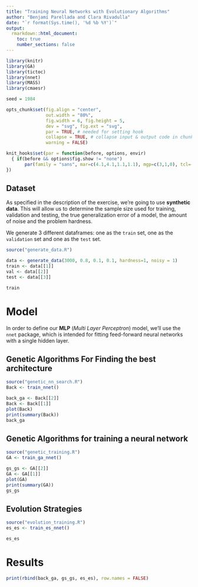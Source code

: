 ```yaml
---
title: "Training Neural Networks with Evolutionary Algorithms"
author: "Benjamí Parellada and Clara Rivadulla"
date: "`r format(Sys.time(), '%d %b %Y')`"
output: 
  rmarkdown::html_document:
    toc: true
    number_sections: false
---
```


```r
library(knitr)
library(GA)
library(tictoc)
library(nnet)
library(MASS)
library(cmaesr)

seed = 1984

opts_chunk$set(fig.align = "center", 
               out.width = "80%",
               fig.width = 6, fig.height = 5,
               dev = "svg", fig.ext = "svg",
               par = TRUE, # needed for setting hook 
               collapse = TRUE, # collapse input & output code in chunks
               warning = FALSE)

knit_hooks$set(par = function(before, options, envir)
  { if(before && options$fig.show != "none") 
       par(family = "sans", mar=c(4.1,4.1,1.1,1.1), mgp=c(3,1,0), tcl=-0.5)
})
```


## Dataset

As specified in the description of the exercise, we're going to use **synthetic data**. This will allow us to determine the sample size used for training, validation and testing, the true generalization error of a model, the amount of noise and the problem hardness.

We generate 3 different dataframes: one as the `train` set, one as the `validation` set and one as the `test` set. 

```r
source("generate_data.R")

data <- generate_data(3000, 0.8, 0.1, 0.1, hardness=1, noisy = 1)
train <- data[[1]]
val <- data[[2]]
test <- data[[3]]
```

```r
train
```


# Model

In order to define our **MLP** (*Multi Layer Perceptron*) model, we'll use the `nnet` package, which is intended for fitting feed-forward neural networks with a single hidden layer. 

## Genetic Algorithms For Finding the best architecture

```r
source("genetic_nn_search.R")
Back <- train_nnet()
```

```r
back_ga <- Back[[2]]
Back <- Back[[1]]
plot(Back)
print(summary(Back))
back_ga
```

## Genetic Algorithms for training a neural network


```r
source("genetic_training.R")
GA <- train_ga_nnet()
```

```r
gs_gs <- GA[[2]]
GA <- GA[[1]]
plot(GA)
print(summary(GA))
gs_gs
```

## Evolution Strategies

```r
source("evolution_training.R")
es_es <- train_es_nnet()
```

```r
es_es
```


# Results

```r
print(rbind(back_ga, gs_gs, es_es), row.names = FALSE)
```

